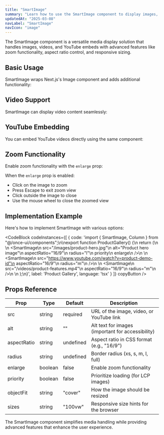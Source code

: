 ```yaml
---
title: "SmartImage"
summary: "Learn how to use the SmartImage component to display images, videos, and YouTube embeds with advanced features like zoom and aspect ratio control."
updatedAt: "2025-03-08"
navLabel: "SmartImage"
navIcon: "image"
---
```


The SmartImage component is a versatile media display solution that handles images, videos, and YouTube embeds with advanced features like zoom functionality, aspect ratio control, and responsive sizing.

## Basic Usage

SmartImage wraps Next.js's Image component and adds additional functionality:

<SmartImage 
  enlarge
  src="/images/cover.png" 
  alt="Example image showing SmartImage capabilities" 
  aspectRatio="16/9"
  radius="m"
/>

## Video Support

SmartImage can display video content seamlessly:

<SmartImage 
  src="/videos/product-demo.mp4" 
  aspectRatio="16/9"
  radius="m"
/>

## YouTube Embedding

You can embed YouTube videos directly using the same component:

<SmartImage 
  src="https://www.youtube.com/watch?v=dQw4w9WgXcQ" 
  aspectRatio="16/9"
  radius="m"
/>

## Zoom Functionality

Enable zoom functionality with the `enlarge` prop:

<SmartImage 
  src="/images/detailed-diagram.jpg" 
  alt="Detailed architecture diagram" 
  aspectRatio="16/9"
  radius="m"
  enlarge
/>

When the `enlarge` prop is enabled:
- Click on the image to zoom
- Press Escape to exit zoom view
- Click outside the image to close
- Use the mouse wheel to close the zoomed view

## Implementation Example

Here's how to implement SmartImage with various options:

<CodeBlock
  codeInstances={[
    {
      code: 'import { SmartImage, Column } from "@/once-ui/components";\n\nexport function ProductGallery() {\n  return (\n    <Column gap="l">\n      <SmartImage\n        src="/images/product-hero.jpg"\n        alt="Product hero image"\n        aspectRatio="16/9"\n        radius="l"\n        priority\n        enlarge\n      />\n      \n      <SmartImage\n        src="https://www.youtube.com/watch?v=product-demo-id"\n        aspectRatio="16/9"\n        radius="m"\n      />\n      \n      <SmartImage\n        src="/videos/product-features.mp4"\n        aspectRatio="16/9"\n        radius="m"\n      />\n    </Column>\n  );\n}',
      label: 'Product Gallery',
      language: 'tsx'
    }
  ]}
  copyButton
/>

## Props Reference

| Prop | Type | Default | Description |
|------|------|---------|-------------|
| src | string | required | URL of the image, video, or YouTube link |
| alt | string | "" | Alt text for images (important for accessibility) |
| aspectRatio | string | undefined | Aspect ratio in CSS format (e.g., "16/9") |
| radius | string | undefined | Border radius (xs, s, m, l, full) |
| enlarge | boolean | false | Enable zoom functionality |
| priority | boolean | false | Prioritize loading (for LCP images) |
| objectFit | string | "cover" | How the image should be resized |
| sizes | string | "100vw" | Responsive size hints for the browser |

The SmartImage component simplifies media handling while providing advanced features that enhance the user experience.
